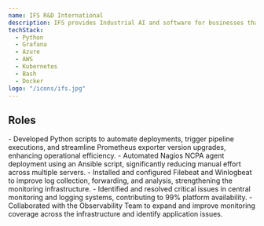 ```yaml
---
name: IFS R&D International 
description: IFS provides Industrial AI and software for businesses that manufacture, service, and manage complex assets.
techStack:
  - Python
  - Grafana
  - Azure
  - AWS
  - Kubernetes
  - Bash
  - Docker
logo: "/icons/ifs.jpg"
---
```



## Roles

<Timeline>
    <TimelineItem
        title="Trainee Site Reliability Engineer"
        duration="Jul 2024 - Jul 2025"
        location="Hybrid - Colombo, Sri Lanka"
    >
        - Developed Python scripts to automate deployments, trigger pipeline executions, and streamline Prometheus exporter version upgrades, enhancing operational efficiency.
        - Automated Nagios NCPA agent deployment using an Ansible script, significantly reducing manual effort across multiple servers.
        - Installed and configured Filebeat and Winlogbeat to improve log collection, forwarding, and analysis, strengthening the monitoring infrastructure.
        - Identified and resolved critical issues in central monitoring and logging systems, contributing to 99% platform availability.
        - Collaborated with the Observability Team to expand and improve monitoring coverage across the infrastructure and identify application issues.
    </TimelineItem>

</Timeline>
